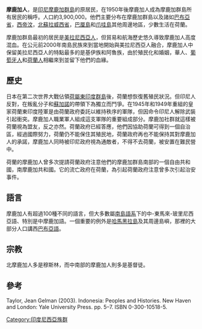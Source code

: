 '''摩鹿加人'''，是[[印尼|印尼]][[摩鹿加群島|摩鹿加群島]]的原居民，在1950年後摩鹿加人成為摩鹿加群島所有居民的稱呼。人口約3,900,000。他們主要分布在摩鹿加群島以及諸如[[巴布亞省|巴布亞省]]，[[西帝汶|西帝汶]]，[[北蘇拉威西省|北蘇拉威西省]]，[[巴厘島|巴厘島]]和[[爪哇島|爪哇島]]其他周邊地區，少數生活在荷蘭。

摩鹿加群島最初的居民是[[美拉尼西亞人|美拉尼西亞人]]，但貿易和航海歷史悠久導致摩鹿加人高度混血。在公元前2000年南島民族來到當地開始與美拉尼西亞人融合，摩鹿加人中保留美拉尼西亞人的特點最多的是基伊族和阿魯族，由於殖民化和婚姻，華人、[[葡萄牙人|葡萄牙人]]和[[荷蘭人|荷蘭人]]相繼來到並留下他們的血緣。

==歷史==
日本在第二次世界大戰佔領[[荷屬東印度群島|荷屬東印度群島]]後，荷蘭想恢復舊殖民狀況。但印尼人反對，在叛亂分子和[[蘇加諾|蘇加諾]]的帶領下為獨立而鬥爭。在1945年和1949年重組的皇家荷蘭東印度陸軍是由荷蘭政府委託以維持秩序的軍隊，但因命令印尼人解除武裝引起衝突。摩鹿加人職業軍人組成這支軍隊的重要組成部分。摩鹿加社群就這樣被荷蘭視為盟友，反之亦然。荷蘭政府已經答應，他們因協助荷蘭可得到一個自治區，經過國際努力，荷蘭仍不能保住其殖民地，荷蘭政府再也不能保持其對摩鹿加人的承諾，摩鹿加人同時被印尼政府視為通敵者，不得不去荷蘭，被安置在難民營中。

荷蘭的摩鹿加人曾多次提請荷蘭政府注意他們的摩鹿加群島南部的一個自由共和國，南摩鹿加共和國。它的流亡政府在荷蘭，為引起荷蘭政府注意曾多次引起治安事件。

==語言==
摩鹿加人有超過100種不同的語言，但大多數屬[[南島語系|南島語系]]下的中-東馬來-玻里尼西亞語、特別是中摩鹿加語。一個重要的例外是[[哈馬黑拉島|哈馬黑拉島]]及其周邊島嶼，那裡的大部分人口講西[[巴布亞語|巴布亞語]]。

==宗教==
北摩鹿加人多是穆斯林，而中南部的摩鹿加人則多是基督徒。

==參考==
Taylor, Jean Gelman (2003). Indonesia: Peoples and Histories. New Haven and London: Yale University Press. pp. 5–7. ISBN 0-300-10518-5.

[[Category:印度尼西亞族群|Category:印度尼西亞族群]]